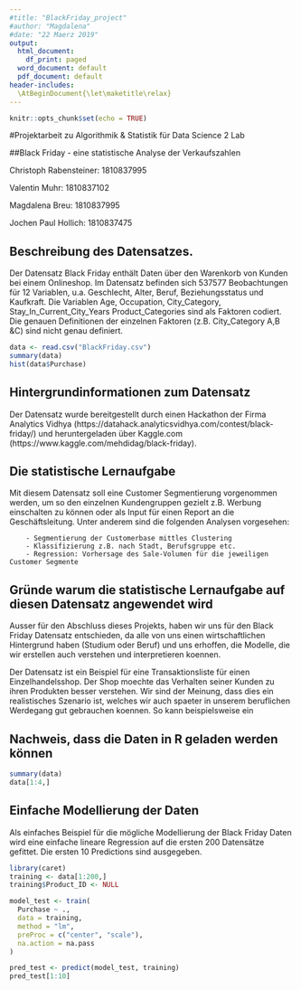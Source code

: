 ---
#title: "BlackFriday_project"
#author: "Magdalena"
#date: "22 Maerz 2019"
output:
  html_document:
    df_print: paged
  word_document: default
  pdf_document: default
header-includes:
  \AtBeginDocument{\let\maketitle\relax}
---

```{r setup, include=FALSE}
knitr::opts_chunk$set(echo = TRUE)
```

#Projektarbeit zu Algorithmik & Statistik für Data Science 2 Lab
 
##Black Friday - eine statistische Analyse der Verkaufszahlen \n

Christoph Rabensteiner: 1810837995 \n

Valentin Muhr: 1810837102 \n

Magdalena Breu: 1810837995 \n

Jochen Paul Hollich: 1810837475 \n


## Beschreibung des Datensatzes.  

Der Datensatz Black Friday enthält Daten über den Warenkorb von Kunden bei einem Onlineshop. Im Datensatz befinden sich 537577 Beobachtungen für 12 Variablen, u.a. Geschlecht, Alter, Beruf, Beziehungsstatus und Kaufkraft. Die Variablen Age, Occupation, City_Category, Stay_In_Current_City_Years Product_Categories sind als Faktoren codiert. Die genauen Definitionen der einzelnen Faktoren (z.B. City_Category A,B &C) sind nicht genau definiert.  

```{R, echo = F, results = 'hide'}
data <- read.csv("BlackFriday.csv")
summary(data)
hist(data$Purchase)
```

## Hintergrundinformationen zum Datensatz 

Der Datensatz wurde bereitgestellt durch einen Hackathon der Firma Analytics Vidhya  (https://datahack.analyticsvidhya.com/contest/black-friday/) und heruntergeladen über Kaggle.com  (https://www.kaggle.com/mehdidag/black-friday). 


## Die statistische Lernaufgabe 

Mit diesem Datensatz soll eine Customer Segmentierung vorgenommen werden, um so den einzelnen Kundengruppen gezielt z.B. Werbung einschalten zu können oder als Input für einen Report an die Geschäftsleitung. Unter anderem sind die folgenden Analysen vorgesehen:

        - Segmentierung der Customerbase mittles Clustering
        - Klassifizierung z.B. nach Stadt, Berufsgruppe etc. 
        - Regression: Vorhersage des Sale-Volumen für die jeweiligen Customer Segmente


## Gründe warum die statistische Lernaufgabe auf diesen Datensatz angewendet wird 

Ausser für den Abschluss dieses Projekts, haben wir uns für den Black Friday Datensatz entschieden, da alle von uns einen  wirtschaftlichen Hintergrund haben (Studium oder Beruf) und uns erhoffen, die Modelle, die wir erstellen auch verstehen und interpretieren koennen. 

Der Datensatz ist ein Beispiel für eine Transaktionsliste für einen Einzelhandelsshop. Der Shop moechte das Verhalten seiner Kunden zu ihren Produkten besser verstehen. Wir sind der Meinung, dass dies ein realistisches Szenario ist, welches wir auch spaeter in unserem beruflichen Werdegang gut gebrauchen koennen. So kann beispielsweise ein  


## Nachweis, dass die Daten in R geladen werden können 

```{R}
summary(data)
data[1:4,]
```

## Einfache Modellierung der Daten

Als einfaches Beispiel für die mögliche Modellierung der Black Friday Daten wird eine einfache lineare Regression auf die ersten 200 Datensätze gefittet. Die ersten 10 Predictions sind ausgegeben.

```{R,message = FALSE, warning = FALSE}
library(caret)
training <- data[1:200,]
training$Product_ID <- NULL

model_test <- train(
  Purchase ~ ., 
  data = training, 
  method = "lm", 
  preProc = c("center", "scale"),
  na.action = na.pass 
)

pred_test <- predict(model_test, training)
pred_test[1:10]

```



